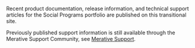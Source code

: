 
Recent product documentation, release information, and technical support articles for the Social Programs portfolio are published on this transitional site.

Previously published support information is still available through the Merative Support Community, see [Merative Support](https://www.merative.com/support/spm).

<!-- <Row className="resource-card-group">
<Column colMd={4} colLg={4} noGutterSm>

<ResourceCard
    color="dark"
    title="Curam Social Program Management"
    subTitle="Product"
    actionIcon="arrowRight"
    href="/spm">

</ResourceCard>

</Column>
<Column colMd={4} colLg={4} noGutterSm>

<ResourceCard
    color="dark"
    title="Merative Integrated Care"
    subTitle="Product"
    actionIcon="arrowRight"
    href="/wcm">

</ResourceCard>

</Column>
</Row> -->
